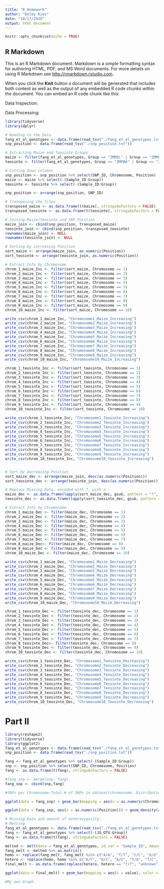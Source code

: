 ```yaml
---
title: "R_Homework"
author: "Kelby Kies"
date: "10/17/2019"
output: html_document
---
```


```r
knitr::opts_chunk$set(echo = TRUE)
```

## R Markdown

This is an R Markdown document. Markdown is a simple formatting syntax for authoring HTML, PDF, and MS Word documents. For more details on using R Markdown see <http://rmarkdown.rstudio.com>.

When you click the **Knit** button a document will be generated that includes both content as well as the output of any embedded R code chunks within the document. You can embed an R code chunk like this:

Data Inspection:

Data Processing:

```r
library(tidyverse)
library(dplyr)

# Reading in the Data
fang_et_al_genotypes <- data.frame(read_tsv("./fang_et_al_genotypes.txt"))
snp_position <- data.frame(read_tsv("./snp_position.txt"))

# Extracting Maize and Teosinte Groups
maize <- filter(fang_et_al_genotypes, Group == "ZMMIL" | Group == "ZMMLR" | Group == "ZMMMR")
teosinte <- filter(fang_et_al_genotypes, Group == "ZMPBA" | Group == "ZMPIL" | Group == "ZMPJA")

# Cutting Down columns
snp_position <- snp_position %>% select(SNP_ID, Chromosome, Position)
maize <- maize %>% select(-(Sample_ID:Group))
teosinte <- teosinte %>% select(-(Sample_ID:Group))

snp_position <- arrange(snp_position, SNP_ID)

# Transposing the files
transposed_maize <- as.data.frame(t(maize), stringsAsFactors = FALSE)
transposed_teosinte <- as.data.frame(t(teosinte), stringsAsFactors = FALSE)

# Joining Maize/Teosinte and SNP_Position
maize_join <- cbind(snp_position, transposed_maize)
teosinte_join <- cbind(snp_position, transposed_teosinte)
rownames(maize_join) <- NULL
rownames(teosinte_join) <- NULL

# Sorting by increasing Position
sort_maize <- arrange(maize_join, as.numeric(Position))
sort_teosinte <- arrange(teosinte_join, as.numeric(Position))

# Extract Info by Chromosome
chrom_1_maize_Inc <- filter(sort_maize, Chromosome == 1)
chrom_2_maize_Inc <- filter(sort_maize, Chromosome == 2)
chrom_3_maize_Inc <- filter(sort_maize, Chromosome == 3)
chrom_4_maize_Inc <- filter(sort_maize, Chromosome == 4)
chrom_5_maize_Inc <- filter(sort_maize, Chromosome == 5)
chrom_6_maize_Inc <- filter(sort_maize, Chromosome == 6)
chrom_7_maize_Inc <- filter(sort_maize, Chromosome == 7)
chrom_8_maize_Inc <- filter(sort_maize, Chromosome == 8)
chrom_9_maize_Inc <- filter(sort_maize, Chromosome == 9)
chrom_10_maize_Inc <- filter(sort_maize, Chromosome == 10)

write_csv(chrom_1_maize_Inc, "Chromosome1_Maize_Increasing")
write_csv(chrom_2_maize_Inc, "Chromosome2_Maize_Increasing")
write_csv(chrom_3_maize_Inc, "Chromosome3_Maize_Increasing")
write_csv(chrom_4_maize_Inc, "Chromosome4_Maize_Increasing")
write_csv(chrom_5_maize_Inc, "Chromosome5_Maize_Increasing")
write_csv(chrom_6_maize_Inc, "Chromosome6_Maize_Increasing")
write_csv(chrom_7_maize_Inc, "Chromosome7_Maize_Increasing")
write_csv(chrom_8_maize_Inc, "Chromosome8_Maize_Increasing")
write_csv(chrom_9_maize_Inc, "Chromosome9_Maize_Increasing")
write_csv(chrom_10_maize_Inc, "Chromosome10_Maize_Increasing")

chrom_1_teosinte_Inc <- filter(sort_teosinte, Chromosome == 1)
chrom_2_teosinte_Inc <- filter(sort_teosinte, Chromosome == 2)
chrom_3_teosinte_Inc <- filter(sort_teosinte, Chromosome == 3)
chrom_4_teosinte_Inc <- filter(sort_teosinte, Chromosome == 4)
chrom_5_teosinte_Inc <- filter(sort_teosinte, Chromosome == 5)
chrom_6_teosinte_Inc <- filter(sort_teosinte, Chromosome == 6)
chrom_7_teosinte_Inc <- filter(sort_teosinte, Chromosome == 7)
chrom_8_teosinte_Inc <- filter(sort_teosinte, Chromosome == 8)
chrom_9_teosinte_Inc <- filter(sort_teosinte, Chromosome == 9)
chrom_10_teosinte_Inc <- filter(sort_teosinte, Chromosome == 10)

write_csv(chrom_1_teosinte_Inc, "Chromosome1_Teosinte_Increasing")
write_csv(chrom_2_teosinte_Inc, "Chromosome2_Teosinte_Increasing")
write_csv(chrom_3_teosinte_Inc, "Chromosome3_Teosinte_Increasing")
write_csv(chrom_4_teosinte_Inc, "Chromosome4_Teosinte_Increasing")
write_csv(chrom_5_teosinte_Inc, "Chromosome5_Teosinte_Increasing")
write_csv(chrom_6_teosinte_Inc, "Chromosome6_Teosinte_Increasing")
write_csv(chrom_7_teosinte_Inc, "Chromosome7_Teosinte_Increasing")
write_csv(chrom_8_teosinte_Inc, "Chromosome8_Teosinte_Increasing")
write_csv(chrom_9_teosinte_Inc, "Chromosome9_Teosinte_Increasing")
write_csv(chrom_10_teosinte_Inc, "Chromosome10_Teosinte_Increasing")


# Sort by Decreasing Position
sort_maize_dec <- arrange(maize_join, desc(as.numeric(Position)))
sort_teosinte_dec <- arrange(teosinte_join, desc(as.numeric(Position)))

# Replace Missing Data, encoded with ?, with a -
maize_dec <- as.data.frame(lapply(sort_maize_dec, gsub, pattern = "?", replacement = "-", fixed = TRUE))
teosinte_dec <- as.data.frame(lapply(sort_teosinte_dec, gsub, pattern = "?", replacement = "-", fixed = TRUE))

# Extract Info by Chromosome
chrom_1_maize_Dec <- filter(maize_dec, Chromosome == 1)
chrom_2_maize_Dec <- filter(maize_dec, Chromosome == 2)
chrom_3_maize_Dec <- filter(maize_dec, Chromosome == 3)
chrom_4_maize_Dec <- filter(maize_dec, Chromosome == 4)
chrom_5_maize_Dec <- filter(maize_dec, Chromosome == 5)
chrom_6_maize_Dec <- filter(maize_dec, Chromosome == 6)
chrom_7_maize_Dec <- filter(maize_dec, Chromosome == 7)
chrom_8_maize_Dec<- filter(maize_dec, Chromosome == 8)
chrom_9_maize_Dec <- filter(maize_dec, Chromosome == 9)
chrom_10_maize_Dec <- filter(maize_dec, Chromosome == 10)

write_csv(chrom_1_maize_Dec, "Chromosome1_Maize_Decreasing")
write_csv(chrom_2_maize_Dec, "Chromosome2_Maize_Decreasing")
write_csv(chrom_3_maize_Dec, "Chromosome3_Maize_Decreasing")
write_csv(chrom_4_maize_Dec, "Chromosome4_Maize_Decreasing")
write_csv(chrom_5_maize_Dec, "Chromosome5_Maize_Decreasing")
write_csv(chrom_6_maize_Dec, "Chromosome6_Maize_Decreasing")
write_csv(chrom_7_maize_Dec, "Chromosome7_Maize_Decreasing")
write_csv(chrom_8_maize_Dec, "Chromosome8_Maize_Decreasing")
write_csv(chrom_9_maize_Dec, "Chromosome9_Maize_Decreasing")
write_csv(chrom_10_maize_Dec, "Chromosome10_Maize_Decreasing")

chrom_1_teosinte_Dec <- filter(teosinte_dec, Chromosome == 1)
chrom_2_teosinte_Dec <- filter(teosinte_dec, Chromosome == 2)
chrom_3_teosinte_Dec <- filter(teosinte_dec, Chromosome == 3)
chrom_4_teosinte_Dec <- filter(teosinte_dec, Chromosome == 4)
chrom_5_teosinte_Dec <- filter(teosinte_dec, Chromosome == 5)
chrom_6_teosinte_Dec <- filter(teosinte_dec, Chromosome == 6)
chrom_7_teosinte_Dec <- filter(teosinte_dec, Chromosome == 7)
chrom_8_teosinte_Dec<- filter(teosinte_dec, Chromosome == 8)
chrom_9_teosinte_Dec <- filter(teosinte_dec, Chromosome == 9)
chrom_10_teosinte_Dec <- filter(teosinte_dec, Chromosome == 10)

write_csv(chrom_1_teosinte_Dec, "Chromosome1_Teosinte_Decreasing")
write_csv(chrom_2_teosinte_Dec, "Chromosome2_Teosinte_Decreasing")
write_csv(chrom_3_teosinte_Dec, "Chromosome3_Teosinte_Decreasing")
write_csv(chrom_4_teosinte_Dec, "Chromosome4_Teosinte_Decreasing")
write_csv(chrom_5_teosinte_Dec, "Chromosome5_Teosinte_Decreasing")
write_csv(chrom_6_teosinte_Dec, "Chromosome6_Teosinte_Decreasing")
write_csv(chrom_7_teosinte_Dec, "Chromosome7_Teosinte_Decreasing")
write_csv(chrom_8_teosinte_Dec, "Chromosome8_Teosinte_Decreasing")
write_csv(chrom_9_teosinte_Dec, "Chromosome9_Teosinte_Decreasing")
write_csv(chrom_10_teosinte_Dec, "Chromosome10_Teosinte_Decreasing")

```
# Part II
```r
library(reshape2)
library(tidyverse)
library(ggplot2)
fang_et_al_genotypes <- data.frame(read_tsv("./fang_et_al_genotypes.txt"))
snp_position <- data.frame(read_tsv("./snp_position.txt"))

fang <- fang_et_al_genotypes %>% select(-(Sample_ID:Group))
snp <- snp_position %>% select(SNP_ID, Chromosome, Position)
fang <- as.data.frame(t(fang), stringsAsFactors = FALSE)

#fang_snp <- merge(snp, fang)
fang_snp <- cbind(snp,fang)

#SNPs per Chromosome:Total # of SNPs in dataset/chromosome. Distribution of SNPS on chromosomes

ggplot(data = fang_snp) + geom_bar(mapping = aes(x = as.numeric(Chromosome)), color = "blue", fill = "blue")

ggplot(data = fang_snp, aes(x = as.numeric(Position))) + geom_density(aes(fill = as.character(Chromosome))) + facet_wrap(~as.character(Chromosome)) + theme_light()

# Missing Data and amount of heterozygosity:
# Melting
fang_et_al_genotypes <- data.frame(read_tsv("./fang_et_al_genotypes.txt"))
fang <- fang_et_al_genotypes %>% select(-(JG_OTU:Group))
fang <- as.data.frame(t(fang), stringsAsFactors = FALSE)

melted <- melt(data = fang_et_al_genotypes, id.var = "Sample_ID", measure.var = names(fang_et_al_genotypes[4:986]))
fang_melt <- melted %>% as.matrix()
homo <- replace(fang_melt, fang_melt %in% c("A/A", "T/T", "C/C", "G/G"), "Homozygous")
hetero <- replace(homo, homo %in% c("A/T", "A/C", "A/G", "T/A", "T/C", "T/G", "C/A", "C/G", "C/T", "G/A", "G/C", "G/T"), "Heterozygous")
final_melt <- as.data.frame(replace(hetero, hetero == "?/?", "unknown"))

ggplot(data = final_melt) + geom_bar(mapping = aes(x = value), color = "blue", fill = "blue")

#My own Graph

```